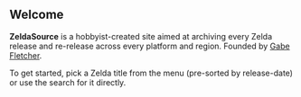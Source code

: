 ## Welcome

**ZeldaSource** is a hobbyist-created site aimed at archiving every Zelda release and re-release across every platform and region. 
Founded by [Gabe Fletcher](https://bit.ly/gabefletch).

To get started, pick a Zelda title from the menu (pre-sorted by release-date) or use the search for it directly.

